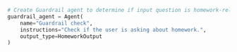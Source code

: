 ```python Python
# Create Guardrail agent to determine if input question is homework-related
guardrail_agent = Agent(
    name="Guardrail check",
    instructions="Check if the user is asking about homework.",
    output_type=HomeworkOutput
)
```